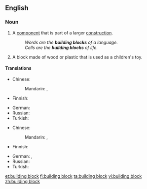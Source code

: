 ==English==

===Noun===
{{en-noun|sg=[[building]] [[block]]}}

# A [[component]] that is part of a larger [[construction]].
#: ''Words are the '''building blocks''' of a language.''
#: ''Cells are the '''building blocks''' of life.''
# A block made of wood or plastic that is used as a children's toy.

====Translations====
{{trans-top|component that is part of a larger construction}}
* Chinese:
*: Mandarin: {{t|cmn|基礎|sc=Hani}}, {{t|cmn|基础|tr=jīchǔ|sc=Hani}}
* Finnish: {{t-|fi|rakennusosa}}
{{trans-mid}}
* German: {{t+|de|Baustein|m}}
* Russian: {{t-|ru|строительный блок|m|tr=stroítelʹnyj blok|sc=Cyrl}}
* Turkish: {{t-|tr|yapı taşı}}
{{trans-bottom}}

{{trans-top|block made of wood or plastic that is used as a children's toy}}
* Chinese:
*: Mandarin: {{t|cmn|積木|sc=Hani}}, {{t|cmn|积木|tr=jīmù|sc=Hani}}
* Finnish: {{t-|fi|rakennuspalikka}}
{{trans-mid}}
* German: {{t+|de|Bauklotz|m}}, {{t-|de|Spielbaustein|m}}
* Russian: {{t+|ru|кубик|m|tr=kúbik|sc=Cyrl}}
* Turkish: {{l|tr|inşaat kutusu}} {{t-|tr|parçası}}
{{trans-bottom}}

[[et:building block]]
[[fi:building block]]
[[ta:building block]]
[[vi:building block]]
[[zh:building block]]